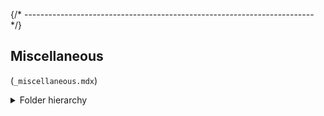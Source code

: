 


{/* ------------------------------------------------------------------------ */}

## Miscellaneous

(`_miscellaneous.mdx`)

<details>
<summary>Folder hierarchy</summary>

After install, the package creates a folder hierarchy like the following
(only the first two depth levels are shown):

{% assign platforms_array = platforms | split: "," -%}

{% assign names_array = "" | split: "" -%}

{% for platform in platforms_array -%}
{% if platform == "win32-x64" %}{% assign names_array = names_array | concat: "Windows" %}{% endif -%}
{% if platform == "darwin-x64" or platform == "darwin-arm64" %}{% assign names_array = names_array | concat: "macOS" %}{% endif -%}
{% if platform == "linux-x64" or platform == "linux-arm64" or platform == "linux-arm" %}{% assign names_array = names_array | concat: "GNU/Linux" %}{% endif -%}
{% endfor -%}

{% assign names_array = names_array | uniq -%}

<Tabs groupId="operating-systems">
{% for name in names_array -%}

{% if name == "Windows" %}
<TabItem value="windows" label="Windows" default>

<CodeBlock language="console"> {
`C:\> tree /f %USERPROFILE%\\AppData\\Roaming\\xPacks\\@xpack-dev-tools\\{{appLcName}}\\${customField('xpackVersion')}.${customField('npmSubversion')}\\.content
Folder PATH listing
Volume serial number is B02D-925C
├── README.md
├── bin
TODO
`} </CodeBlock>

</TabItem>
{% endif -%}

{% if name == "macOS" %}
<TabItem value="macos" label="macOS">

<CodeBlock language="console"> {
`$ tree -L 2 ~/Library/xPacks/\@xpack-dev-tools/{{appLcName}}/${customField('xpackVersion')}.${customField('npmSubversion')}/.content/
/Users/ilg/Library/xPacks/\@xpack-dev-tools/{{appLcName}}/${customField('xpackVersion')}.${customField('npmSubversion')}/.content/
├── README.md
├── bin
TODO
`} </CodeBlock>

</TabItem>
{% endif -%}

{% if name == "GNU/Linux" %}
<TabItem value="linux" label="GNU/Linux">

<CodeBlock language="console"> {
`$ tree -L 2 ~/.local/xPacks/\@xpack-dev-tools/{{appLcName}}/${customField('xpackVersion')}.${customField('npmSubversion')}/.content/
/home/ilg/.local/xPacks/\@xpack-dev-tools/{{appLcName}}/${customField('xpackVersion')}.${customField('npmSubversion')}/.content/
├── README.md
├── bin
TODO
`} </CodeBlock>

</TabItem>
{% endif -%}

{% endfor %}
</Tabs>

</details>
